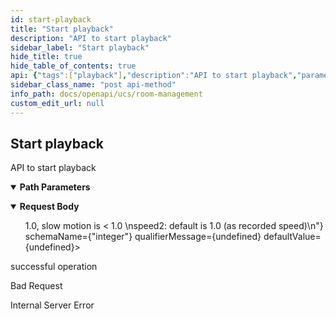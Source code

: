 ```yaml
---
id: start-playback
title: "Start playback"
description: "API to start playback"
sidebar_label: "Start playback"
hide_title: true
hide_table_of_contents: true
api: {"tags":["playback"],"description":"API to start playback","parameters":[{"name":"playbackid","in":"path","description":"ID of playback room","required":true,"schema":{"type":"string"},"example":"df91094f-1fdd-4be6-a8c6-e4038ccc87f1"}],"requestBody":{"content":{"application/json":{"schema":{"type":"object","properties":{"speed":{"description":"speed0: double rounded down to 1 decimal place  \nspeed1: fast motion is > 1.0, slow motion is < 1.0  \nspeed2: default is 1.0 (as recorded speed)\n","type":"integer"},"playfrom":{"description":"number of seconds from start of recording, default is play from current state","type":"integer"},"chat":{"description":"boolean to playback chat, default is true","type":"boolean"},"video":{"description":"boolean to playback video, default is true","type":"boolean"},"audio":{"description":"boolean to playback audio, default is true","type":"boolean"}},"example":{"speed":1,"playfrom":0,"chat":true,"video":true,"audio":true}}}}},"responses":{"200":{"description":"successful operation"},"400":{"description":"Bad Request"},"500":{"description":"Internal Server Error"}},"method":"post","path":"/v2/playback/{playbackid}/play","servers":[{"url":"http://app-room-mgmt.dev2.ar2","description":"Default server"}],"jsonRequestBodyExample":{"speed":1,"playfrom":0,"chat":true,"video":true,"audio":true},"info":{"title":"Room Management","version":"v2","description":"## What's new\n- create chat 1-1 room\n- delete chat 1-1 room\n"},"postman":{"name":"Start playback","description":{"content":"API to start playback","type":"text/plain"},"url":{"path":["v2","playback",":playbackid","play"],"host":["{{baseUrl}}"],"query":[],"variable":[{"disabled":false,"description":{"content":"(Required) ID of playback room","type":"text/plain"},"type":"any","value":"","key":"playbackid"}]},"header":[{"key":"Content-Type","value":"application/json"}],"method":"POST","body":{"mode":"raw","raw":"\"\"","options":{"raw":{"language":"json"}}}}}
sidebar_class_name: "post api-method"
info_path: docs/openapi/ucs/room-management
custom_edit_url: null
---
```



## Start playback



API to start playback

<details style={{"marginBottom":"1rem"}} data-collapsed={false} open={true}><summary style={{}}><strong>Path Parameters</strong></summary><div><ul><ParamsItem className={"paramsItem"} param={{"name":"playbackid","in":"path","description":"ID of playback room","required":true,"schema":{"type":"string"},"example":"df91094f-1fdd-4be6-a8c6-e4038ccc87f1"}}></ParamsItem></ul></div></details><MimeTabs><TabItem label={"application/json"} value={"application/json-schema"}><details style={{}} data-collapsed={false} open={true}><summary style={{"textAlign":"left"}}><strong>Request Body</strong></summary><div style={{"textAlign":"left","marginLeft":"1rem"}}></div><ul style={{"marginLeft":"1rem"}}><SchemaItem collapsible={false} name={"speed"} required={false} deprecated={undefined} schemaDescription={"speed0: double rounded down to 1 decimal place  \nspeed1: fast motion is > 1.0, slow motion is < 1.0  \nspeed2: default is 1.0 (as recorded speed)\n"} schemaName={"integer"} qualifierMessage={undefined} defaultValue={undefined}></SchemaItem><SchemaItem collapsible={false} name={"playfrom"} required={false} deprecated={undefined} schemaDescription={"number of seconds from start of recording, default is play from current state"} schemaName={"integer"} qualifierMessage={undefined} defaultValue={undefined}></SchemaItem><SchemaItem collapsible={false} name={"chat"} required={false} deprecated={undefined} schemaDescription={"boolean to playback chat, default is true"} schemaName={"boolean"} qualifierMessage={undefined} defaultValue={undefined}></SchemaItem><SchemaItem collapsible={false} name={"video"} required={false} deprecated={undefined} schemaDescription={"boolean to playback video, default is true"} schemaName={"boolean"} qualifierMessage={undefined} defaultValue={undefined}></SchemaItem><SchemaItem collapsible={false} name={"audio"} required={false} deprecated={undefined} schemaDescription={"boolean to playback audio, default is true"} schemaName={"boolean"} qualifierMessage={undefined} defaultValue={undefined}></SchemaItem></ul></details></TabItem></MimeTabs><div><ApiTabs><TabItem label={"200"} value={"200"}><div>

successful operation

</div><div></div></TabItem><TabItem label={"400"} value={"400"}><div>

Bad Request

</div><div></div></TabItem><TabItem label={"500"} value={"500"}><div>

Internal Server Error

</div><div></div></TabItem></ApiTabs></div>
      
